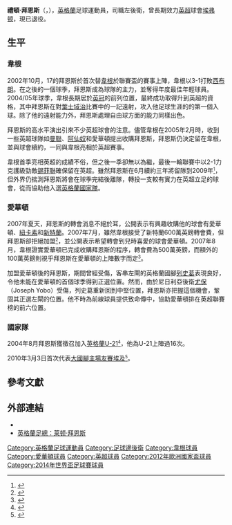 {{noteTA|G1=足球|G2=EPL
|1=zh-hans:莱顿;zh-hk:禮頓;zh-tw:萊頓;
|2=zh-hans:巴恩斯;zh-hk:拜恩斯;zh-tw:巴恩斯;
}}
{{Infobox football biography
| playername = 莱顿·巴恩斯<br />''Leighton Baines''
| image               = Baines Leighton 126176 (cropped).jpg
| image_size          = 200
| fullname            = Leighton John Baines<ref name=Hugman2010-11>{{cite book |editor-first=Barry J. |editor-last=Hugman |title=The PFA Footballers' Who's Who 2010–11 |year=2010 |publisher=Mainstream Publishing |location=Edinburgh |isbn=978-1-84596-601-0 |page=29}}</ref>
| birth_date          = {{birth date and age|df=yes|1984|12|11}}<ref name="Hugman2010-11"/>
| birth_place         = 英格蘭{{le|Kirkby}}
| height              = {{height|m=1.70}}<ref>{{cite web |title=Player Profile: Leighton Baines |url=http://www.premierleague.com/en-gb/players/profile.html/leighton-baines |publisher=Premier League |accessdate=16 May 2016 |archive-date=2016-01-12 |archive-url=https://web.archive.org/web/20160112083735/http://www.premierleague.com/en-gb/players/profile.html/leighton-baines |dead-url=no }}</ref>
| currentclub = 
| position = [[左閘|左閘]]
| clubnumber = 
| youthyears1         = {{0|0000}}–2002
| youthclubs1         = [[韋根足球會|韋根]]
| years1              = 2002–2007 | clubs1 = [[韋根足球會|韋根]] | caps1 = 145 | goals1 =  4
| years2              = 2007–2020 | clubs2 = [[埃弗顿足球俱乐部|埃弗顿]]               | caps2 = 348 | goals2 = 29
| totalcaps = 493
| totalgoals = 33
| nationalyears1      = 2004–2007 | nationalteam1 = [[英格蘭21歲以下足球代表隊|英格蘭U21]] | nationalcaps1 = 16 | nationalgoals1 = 1
| nationalyears2      = 2010–2015 | nationalteam2 = [[英格蘭足球代表隊|英格蘭]]              | nationalcaps2 = 30 | nationalgoals2 = 1
| club-update = 2020年7月26日 (日) 22:10
| nationalteam-update = 2013年2月23日 (六) 07:10
}}
'''禮頓·拜恩斯'''（{{lang-en|'''Leighton Baines'''}}，{{bd|1984年|12月11日|||B}}），[[英格蘭|英格蘭]]足球運動員，司職左後衛，曾長期效力[[英超|英超]]球會[[埃弗顿足球俱乐部|埃弗顿]]，現已退役。

== 生平 ==
=== 韋根 ===
2002年10月，17的拜恩斯於首次替[[韋根足球會|韋根]]於聯賽盃的賽事上陣，韋根以3-1打敗[[西布朗|西布朗]]。在之後的一個球季，拜恩斯成為球隊的主力，並奪得年度最佳年輕球員。2004/05年球季，韋根長期居於[[英冠|英冠]]的前列位置，最終成功取得升到英超的資格，其中拜恩斯在對[[葉士域治足球會|葉士域治]]比賽中的一記遠射，攻入他足球生涯的的第一個入球。除了他的遠射能力外，拜恩斯處理自由球方面的能力同樣出色。

拜恩斯的高水平演出引來不少英超球會的注意。儘管韋根在2005年2月時，收到一些英超球隊如[[曼聯|曼聯]]、[[阿仙奴|阿仙奴]]和愛華頓提出收購拜恩斯，拜恩斯仍決定留在韋根，並與球會續約，一同與韋根亮相於英超賽事。

韋根首季亮相英超的成績不俗，但之後一季卻無以為繼，最後一輪聯賽中以2-1力克護級勁敵[[錫菲聯|錫菲聯]]確保留在英超。雖然拜恩斯在6月續約三年將留隊到2009年<small><ref>{{cite news |url=http://news.bbc.co.uk/sport2/hi/football/teams/w/wigan_athletic/5120590.stm |title=Baines signs new Wigan contract |publisher=[[BBC|BBC]] Sport |date=2006-06-27 |accessdate=2009-02-09 |archive-date=2016-03-07 |archive-url=https://web.archive.org/web/20160307053519/http://news.bbc.co.uk/sport2/hi/football/teams/w/wigan_athletic/5120590.stm |dead-url=no }}{{en}}</ref></small>，但外界仍揣測拜恩斯將會在球季完結後離隊，轉投一支較有實力在英超立足的球會，從而協助他入選[[英格蘭國家足球隊|英格蘭國家隊]]。

=== 愛華頓 ===
2007年夏天，拜恩斯的轉會消息不絕於耳，公開表示有興趣收購他的球會有愛華頓、[[紐卡素|紐卡素]]和[[新特蘭|新特蘭]]。2007年7月，雖然韋根接受了新特蘭600萬英鎊轉會費，但拜恩斯卻拒絕加盟<small><ref>{{cite news |url=http://news.bbc.co.uk/sport2/hi/football/teams/s/sunderland/6288856.stm |title=Baines rejects Sunderland switch |publisher=[[BBC|BBC]] Sport |date=2007-07-25 |accessdate=2009-02-09 |archive-date=2021-02-27 |archive-url=https://web.archive.org/web/20210227175340/http://news.bbc.co.uk/sport2/hi/football/teams/s/sunderland/6288856.stm |dead-url=no }}{{en}}</ref></small>，並公開表示希望轉會到兒時喜愛的球會愛華頓。2007年8月，韋根證實愛華頓已完成收購拜恩斯的程序，轉會費為500萬英鎊，而額外的100萬英鎊則視乎拜恩斯在愛華頓的上陣數字而定<small><ref>{{cite news |url=http://news.bbc.co.uk/sport2/hi/football/6934188.stm |title=Everton capture Baines from Wigan |publisher=[[BBC|BBC]] Sport |date=2007-08-07 |accessdate=2009-02-09 |archive-date=2021-03-09 |archive-url=https://web.archive.org/web/20210309123216/http://news.bbc.co.uk/sport2/hi/football/6934188.stm |dead-url=no }}{{en}}</ref></small>。

加盟愛華頓後的拜恩斯，期間曾經受傷，客串左閘的英格蘭國腳[[列史葛|列史葛]]表現良好，令他未能在愛華頓的首個球季得到正選位置。然而，由於尼日利亞後衛[[尤保|尤保]]（Joseph Yobo）受傷，列史葛重新回到中堅位置，拜恩斯亦把握這個機會，鞏固其正選左閘的位置。他不時為前線球員提供致命傳中，協助愛華頓排在英超聯賽榜的前六位置。

=== 國家隊 ===
2004年8月拜恩斯獲徵召加入[[英格蘭21歲以下足球代表隊|英格蘭U-21]]<small><ref>{{cite news |url=http://news.bbc.co.uk/sport2/hi/football/internationals/3601746.stm |title=England U21 call for Baines |publisher=[[BBC|BBC]] Sport |date=2004-08-26 |accessdate=2009-02-09 |archive-date=2016-03-07 |archive-url=https://web.archive.org/web/20160307164140/http://news.bbc.co.uk/sport2/hi/football/internationals/3601746.stm |dead-url=no }}{{en}}</ref></small>，他為U-21上陣過16次。

2010年3月3日首次代表[[英格蘭足球代表隊|大國腳]][[溫布萊球場|主場]][[友誼賽|友賽]][[埃及國家足球隊|埃及]]<small><ref>{{cite news |language=en |url=http://news.bbc.co.uk/sport2/hi/football/8545630.stm |title=England 3-1 Egypt |publisher=[[BBC|BBC]] Sport |date=2010-03-03 |accessdate=2010-03-04 |archive-date=2021-02-24 |archive-url=https://web.archive.org/web/20210224040147/http://news.bbc.co.uk/sport2/hi/football/8545630.stm |dead-url=no }}</ref></small>。

== 參考文獻 ==
{{reflist}}

== 外部連結 ==
* {{soccerbase|id=30558|name=莱顿·拜恩斯}}
* [http://www.thefa.com/England/All-Teams/Players/B/Leighton-Baines 英格蘭足總：莱顿·拜恩斯] {{Wayback|url=http://www.thefa.com/England/All-Teams/Players/B/Leighton-Baines |date=20171029145329 }}

{{2012年歐洲足球錦標賽英格蘭參賽名單}}
{{2014年世界盃足球賽英格蘭參賽名單}}
{{2011/12年英超PFA年度最佳陣容}}
{{2012/13年英超PFA年度最佳陣容}}

{{DEFAULTSORT:Baines, Leighton}}

[[Category:英格蘭足球運動員|Category:英格蘭足球運動員]]
[[Category:足球邊後衛|Category:足球邊後衛]]
[[Category:韋根球員|Category:韋根球員]]
[[Category:愛華頓球員|Category:愛華頓球員]]
[[Category:英超球員|Category:英超球員]]
[[Category:2012年歐洲國家盃球員|Category:2012年歐洲國家盃球員]]
[[Category:2014年世界盃足球賽球員|Category:2014年世界盃足球賽球員]]